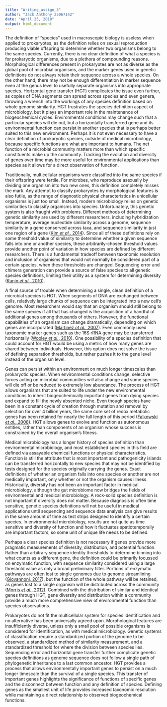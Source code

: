 ```yaml
---
title: "Writing_assign_3"
author: "Jack Anthony 25067142"
date: "April 25, 2018"
output: html_document
---
```


The definition of “species” used in macroscopic biology is useless when applied to prokaryotes, as the definition relies on sexual reproduction producing viable offspring to determine whether two organisms belong to the same species. Currently, there is no clear definition of what a species is for prokaryotic organisms, due to a plethora of compounding reasons. Morphological differences present in prokaryotes are not as diverse as the global pool of microbial organisms, and the marker genes used in genetic definitions do not always retain their sequence across a whole species. On the other hand, there may not be enough differentiation in marker sequence even at the genus level to usefully separate organisms into appropriate species. Horizontal gene transfer (HGT) complicates the issue even further, as copies of DNA segments can spread across species and even genera, throwing a wrench into the workings of any species definition based on whole genome similarity. HGT frustrates the species definition aspect of microbiology, but it plays an important role in the maintenance of biogeochemical cycles. Environmental conditions may change such that a particular species will die out, but a horizontally transferred gene and its environmental function can persist in another species that is perhaps better suited to this new environment. Perhaps it is not even necessary to have a clear definition of prokaryotic species, outside of medical microbiology, because specific functions are what are important to humans. The net function of a microbial community matters more than which specific constituents make up the community. Tracking the evolution and diversity of genes over time may be more useful for environmental applications than species as it allows for a direct observation of function.

Traditionally, multicellular organisms were classified into the same species if their offspring were fertile. For microbes, who reproduce asexually by dividing one organism into two new ones, this definition completely misses the mark. Any attempt to classify prokaryotes by morphological features is also futile, as the range of diagnostic physical characteristics in unicellular organisms is just too small. Instead, modern microbiology relies on genetic similarities to classify organisms into species. Unfortunately, this genetic system is also fraught with problems. Different methods of determining genetic similarity are used by different researchers, including hybridization temperature, average nucleotide similarity across a genome, sequence similarity in a gene conserved across taxa, and sequence similarity in just one region of a gene ([Kim _et al._, 2014](https://www.ncbi.nlm.nih.gov/pubmed/24505072)). Since all of these definitions rely on some threshold value of similarity to determine whether a given sequence falls into one or another species, these arbitrarily-chosen threshold values provide another point of variation in how species are defined by different researchers. There is a fundamental tradeoff between taxonomic resolution and inclusion of organisms that would not normally be considered part of a certain species, when these thresholds are changed. Sequencing error and chimera generation can provide a source of false species to all genetic species definitions, limiting their utility as a system for determining diversity ([Kunin _et al._, 2010](https://www.ncbi.nlm.nih.gov/pubmed/19725865)).

A final source of trouble when determining a single, clean definition of a microbial species is HGT. When segments of DNA are exchanged between cells, relatively large chunks of sequence can be integrated into a new cell’s genome. Most researchers would say that an organism should still belong to the same species if all that has changed is the acquisition of a handful of additional genes among thousands of others. However, the functional capabilities of an organism can change dramatically, depending on which genes are incorporated ([Martinez _et al._, 2007](https://www.ncbi.nlm.nih.gov/pmc/articles/PMC1838496/)). Even commonly used taxonomic marker genes such as the 16S rRNA gene may be transferred horizontally ([Wooley _et al._, 2010](http://journals.plos.org/ploscompbiol/article?id=10.1371/journal.pcbi.1000667)). One possibility of a species definition that could account for HGT would be using a metric of how many genes are shared between individuals. However, this option does not solve the issue of defining separation thresholds, but rather pushes it to the gene level instead of the organism level. 

Genes can persist within an environment on much longer timescales than prokaryotic species. When environmental conditions change, selective forces acting on microbial communities will also change and some species will die off or be reduced to extremely low abundance. The process of HGT allows organisms that are suited to life under the new environmental conditions to inherit biogeochemically important genes from dying species and expand to fill the newly absented niche. Even though species have been in a constant cycle of creation through mutation and removal by selection for over 4 billion years, the same core set of redox metabolic genes has been retained for nearly the full length of this period ([Falkowski _et al._, 2008](https://www.ncbi.nlm.nih.gov/pubmed/18497287)). HGT allows genes to evolve and function as autonomous entities, rather than components of an organism whose success is constrained by the overall organism's fitness. 

Medical microbiology has a longer history of species definition than environmental microbiology, and most established species in this field are defined via assayable chemical functions or physical characteristics. Function is still the attribute that is most important and pathogenicity islands can be transferred horizontally to new species that may not be identified by tests designed for the species originally carrying the genes. Exact definitions of whether an organism falls into one species or another are not medically important, only whether or not the organism causes illness. Historically, diversity has not been an important factor in medical microbiology, although the gut microbiome now bridges the fields of environmental and medical microbiology. A rock-solid species definition is not important if diversity does not matter. Because diagnosis is often time sensitive, genetic species definitions will not be useful in medical applications until sequencing and sequence data analysis can give results in the same amount of time as test strips designed to identify a certain species. In environmental microbiology, results are not quite as time sensitive and diversity of function and how it fluctuates spatiotemporally are important factors, so some unit of unique life needs to be defined.

Perhaps a clear species definition is not necessary if genes provide more pragmatic measurements of diversity, distribution, and potential function. Rather than arbitrary sequence identity thresholds to determine binning into what counts as a different gene, the definition could be primarily focussed on enzymatic function, with sequence similarity considered using a large threshold value as only a broad preliminary filter. Portions of enzymatic pathways are often lost to single genomes due to genome streamlining ([Giovannoni, 2017](https://www.ncbi.nlm.nih.gov/pubmed/27687974)), but the function of the whole pathway will be retained, as genes lost to a single organism will be distributed across the community ([Morris _et al._, 2012](http://mbio.asm.org/content/3/2/e00036-12.abstract)). Combined with the distribution of similar and identical genes through HGT, gene diversity and distribution within a community provide a much more comprehensive view of environmental function than species observations. 

Prokaryotes do not fit the multicellular system for species identification and no alternative has been universally agreed upon. Morphological features are insufficiently diverse, unless only a small pool of possible organisms is considered for identification, as with medical microbiology. Genetic systems of classification require a standardized portion of the genome to be observed, a standardized method of similarity measurement, and a standardized threshold for where the division between species lies. Sequencing error and horizontal gene transfer further complicate genetic species definitions as genome sequence does not follow a single path of phylogenetic inheritance to a last common ancestor. HGT provides a process that allows environmentally important genes to persist on a much longer timescale than the survival of a single species. This transfer of important genes highlights the significance of functions of specific genes and the disconnect between function and any definition of species. Defining genes as the smallest unit of life provides increased taxonomic resolution while maintaining a direct relationship to observed biogeochemical functions.